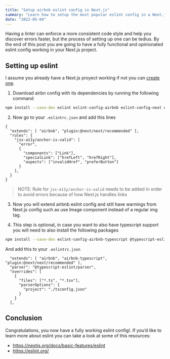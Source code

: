 ```yaml
---
title: "Setup airbnb eslint config in Next.js"
summary: "Learn how to setup the most popular eslint config in a Next.js project"
date: "2022-05-04"
---
```


Having a linter can enforce a more consistent code style and help you discover errors faster, but the process of setting up one can be tedius. By the end of this post you are going to have a fully functional and opinionated eslint config working in your Next.js project.

## Setting up eslint

I assume you already have a Next.js proyect working if not you can [create one](https://nextjs.org/docs/api-reference/create-next-app).

1. Download airbn config with its dependencies by running the following command

```bash
npm install --save-dev eslint eslint-config-airbnb eslint-config-next eslint-plugin-import eslint-plugin-jsx-a11y eslint-plugin-react eslint-plugin-react-hooks
```

2. Now go to your `.eslintrc.json` and add this lines

```bash:.eslintrc
{
  "extends": [ "airbnb", "plugin:@next/next/recommended" ],
  "rules": {
    "jsx-a11y/anchor-is-valid": [
      "error",
      {
        "components": ["Link"],
        "specialLink": ["hrefLeft", "hrefRight"],
        "aspects": ["invalidHref", "preferButton"]
      }
    ],
  }
}
```

> NOTE: Rule for `jsx-a11y/anchor-is-valid` needs to be added in order to avoid errors because of how Next.js handles links

3. Now you will extend airbnb eslint config and still have warnings from Next.js config such as use Image component instead of a regular img tag.

4. This step is optional, in case you want to also have typescript support you will need to also install the following packages

```bash
npm install --save-dev eslint-config-airbnb-typescript @typescript-eslint/eslint-plugin @typescript-eslint/parser
```

And add this to your `.eslintrc.json`

```bash:.eslintrc
  "extends": [ "airbnb", "airbnb-typescript", "plugin:@next/next/recommended" ],
  "parser": "@typescript-eslint/parser",
  "overrides": [
    {
      "files": ["*.ts", "*.tsx"],
      "parserOptions": {
        "project": "./tsconfig.json"
      }
    }
  ],
```

## Conclusion

Congratulations, you now have a fully working eslint config!. If you’d like to learn more about eslint you can take a look at some of this resources:

- https://nextjs.org/docs/basic-features/eslint
- https://eslint.org/

